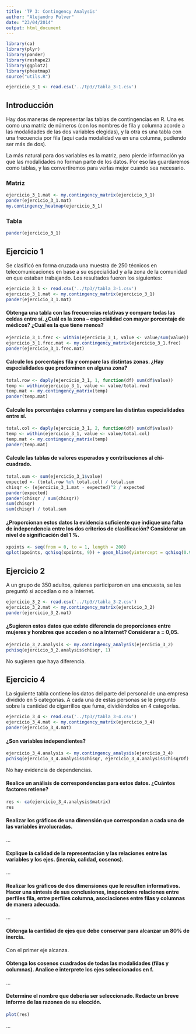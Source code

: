 ```yaml
---
title: 'TP 3: Contingency Analysis'
author: "Alejandro Pulver"
date: "23/04/2014"
output: html_document
---
```


```r
library(ca)
library(plyr)
library(pander)
library(reshape2)
library(ggplot2)
library(pheatmap)
source("utils.R")

ejercicio_3_1 <- read.csv('../tp3//tabla_3-1.csv')
```

## Introducción

Hay dos maneras de representar las tablas de contingencias en R. Una es como una matriz de números (con los nombres de fila y columna acorde a las modalidades de las dos variables elegidas), y la otra es una tabla con una frecuencia por fila (aquí cada modalidad va en una columna, pudiendo ser más de dos).

La más natural para dos variables es la matriz, pero pierde información ya que las modalidades no forman parte de los datos. Por eso las guardaremos como tablas, y las convertiremos para verlas mejor cuando sea necesario.

### Matriz

```r
ejercicio_3_1.mat <- my.contingency_matrix(ejercicio_3_1)
pander(ejercicio_3_1.mat)
my.contingency_heatmap(ejercicio_3_1)
```

### Tabla

```r
pander(ejercicio_3_1)
```

## Ejercicio 1

Se clasificó en forma cruzada una muestra de 250 técnicos en telecomunicaciones  en base a su especialidad y a la zona de la comunidad en que estaban trabajando. Los resultados fueron los siguientes:

```r
ejercicio_3_1 <- read.csv('../tp3//tabla_3-1.csv')
ejercicio_3_1.mat <- my.contingency_matrix(ejercicio_3_1)
pander(ejercicio_3_1.mat)
```

#### Obtenga una tabla con las frecuencias relativas y compare todas las celdas entre sí. ¿Cuál es la zona – especialidad con mayor porcentaje de médicos? ¿Cuál es la que tiene menos?

```r
ejercicio_3_1.frec <- within(ejercicio_3_1, value <- value/sum(value))
ejercicio_3_1.frec.mat <- my.contingency_matrix(ejercicio_3_1.frec)
pander(ejercicio_3_1.frec.mat)
```

#### Calcule los porcentajes fila y compare las distintas zonas. ¿Hay especialidades que predominen en alguna zona?

```r
total.row <- daply(ejercicio_3_1, 1, function(df) sum(df$value))
temp <- within(ejercicio_3_1, value <- value/total.row)
temp.mat <- my.contingency_matrix(temp)
pander(temp.mat)
```

#### Calcule los porcentajes columna y compare las distintas especialidades entre sí. 

```r
total.col <- daply(ejercicio_3_1, 2, function(df) sum(df$value))
temp <- within(ejercicio_3_1, value <- value/total.col)
temp.mat <- my.contingency_matrix(temp)
pander(temp.mat)
```

#### Calcule las tablas de valores esperados y contribuciones al chi- cuadrado.

```r
total.sum <- sum(ejercicio_3_1$value)
expected <- (total.row %o% total.col) / total.sum
chisqr <- (ejercicio_3_1.mat - expected)^2 / expected
pander(expected)
pander(chisqr / sum(chisqr))
sum(chisqr)
sum(chisqr) / total.sum
```

#### ¿Proporcionan estos datos la evidencia suficiente que indique una falta de independencia entre los dos criterios de clasificación? Considerar un nivel de significación del 1 %.

```r
xpoints <- seq(from = 0, to = 1, length = 200)
qplot(xpoints, qchisq(xpoints, 9)) + geom_hline(yintercept = qchisq(0.99, 9), color = "blue") + geom_hline(yintercept = 27.27, color = "red")
```

## Ejercicio 2

A un grupo de 350 adultos, quienes participaron en una encuesta, se les preguntó si accedían o no a Internet.

```r
ejercicio_3_2 <- read.csv('../tp3//tabla_3-2.csv')
ejercicio_3_2.mat <- my.contingency_matrix(ejercicio_3_2)
pander(ejercicio_3_2.mat)
```

#### ¿Sugieren estos datos que existe diferencia de proporciones entre mujeres y hombres que acceden o no a Internet? Considerar a = 0,05.

```r
ejercicio_3_2.analysis <- my.contingency_analysis(ejercicio_3_2)
pchisq(ejercicio_3_2.analysis$chisqr, 1)
```

No sugieren que haya diferencia.

## Ejercicio 4

La siguiente tabla contiene los datos del parte del personal de una empresa dividido en 5 categorías. A cada una de estas personas se le preguntó sobre la cantidad de cigarrillos que fuma, dividiéndolos en 4 categorías.

```r
ejercicio_3_4 <- read.csv('../tp3//tabla_3-4.csv')
ejercicio_3_4.mat <- my.contingency_matrix(ejercicio_3_4)
pander(ejercicio_3_4.mat)
```

#### ¿Son variables independientes?

```r
ejercicio_3_4.analysis <- my.contingency_analysis(ejercicio_3_4)
pchisq(ejercicio_3_4.analysis$chisqr, ejercicio_3_4.analysis$chisqrDf)
```

No hay evidencia de dependencias.

#### Realice un análisis de correspondencias para estos datos. ¿Cuántos factores retiene?

```r
res <- ca(ejercicio_3_4.analysis$matrix)
res
```

#### Realizar los gráficos de una dimensión que correspondan a cada una de las variables involucradas.

...

#### Explique la calidad de la representación y las relaciones entre las variables y los ejes. (inercia, calidad, cosenos).

...

#### Realizar los gráficos de dos dimensiones que le resulten informativos. Hacer una síntesis de sus conclusiones, inspeccione relaciones entre perfiles fila, entre perfiles columna, asociaciones entre filas y columnas de manera adecuada.

...

#### Obtenga la cantidad de ejes que debe conservar para alcanzar un 80% de inercia.

Con el primer eje alcanza.

#### Obtenga los cosenos cuadrados de todas las modalidades (filas y columnas). Analice e interprete los ejes seleccionados en f.

...

#### Determine el nombre que debería ser seleccionado. Redacte un breve informe de las razones de su elección.

```r
plot(res)
```

...
